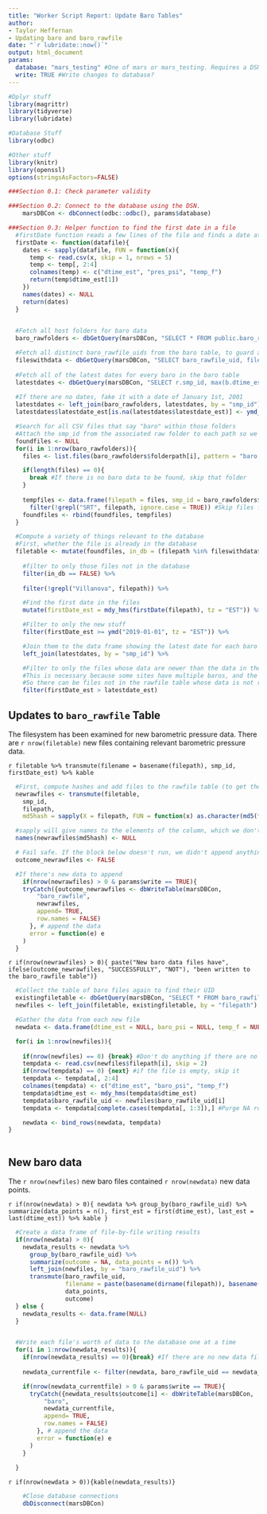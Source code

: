 ---
title: "Worker Script Report: Update Baro Tables"
author:
- Taylor Heffernan
- Updating baro and baro_rawfile
date: "`r lubridate::now()`"
output: html_document
params:
  database: "mars_testing" #One of mars or mars_testing. Requires a DSN of the same name.
  write: TRUE #Write changes to database?
---

```{r setup, include=FALSE}

#Dplyr stuff
library(magrittr)
library(tidyverse)
library(lubridate)

#Database Stuff
library(odbc)

#Other stuff
library(knitr)
library(openssl)
options(stringsAsFactors=FALSE)
```

```{r Section 0 - Preamble and database connections, include=FALSE}
###Section 0.1: Check parameter validity

###Section 0.2: Connect to the database using the DSN.
	marsDBCon <- dbConnect(odbc::odbc(), params$database)

###Section 0.3: Helper function to find the first date in a file
  #firstDate function reads a few lines of the file and finds a date at (or near) the top of the file
  firstDate <- function(datafile){
    dates <- sapply(datafile, FUN = function(x){
      temp <- read.csv(x, skip = 1, nrows = 5)
      temp <- temp[, 2:4]
      colnames(temp) <- c("dtime_est", "pres_psi", "temp_f")
      return(temp$dtime_est[1])
    })
    names(dates) <- NULL
    return(dates)
  }
	
```
  
```{r Section 1 - Gathering baro data, include = FALSE}

  #Fetch all host folders for baro data
  baro_rawfolders <- dbGetQuery(marsDBCon, "SELECT * FROM public.baro_rawfolder")

  #Fetch all distinct baro_rawfile_uids from the baro table, to guard against files existing in baro_rawfile but not in baro
  fileswithdata <- dbGetQuery(marsDBCon, "SELECT baro_rawfile_uid, filepath from public.baro_rawfile where baro_rawfile_uid in (select distinct baro_rawfile_uid from baro)")
  
  #Fetch all of the latest dates for every baro in the baro table
  latestdates <- dbGetQuery(marsDBCon, "SELECT r.smp_id, max(b.dtime_est) as latestdate_est FROM public.baro b LEFT JOIN baro_rawfile r ON b.baro_rawfile_uid = r.baro_rawfile_uid GROUP BY smp_id")
  
  #If there are no dates, fake it with a date of January 1st, 2001
  latestdates <- left_join(baro_rawfolders, latestdates, by = "smp_id")
  latestdates$latestdate_est[is.na(latestdates$latestdate_est)] <- ymd_hms("2001-01-01 00:00:00 EST")

  #Search for all CSV files that say "baro" within those folders
  #Attach the smp_id from the associated raw folder to each path so we know which baro they belong to
  foundfiles <- NULL
  for(i in 1:nrow(baro_rawfolders)){
    files <- list.files(baro_rawfolders$folderpath[i], pattern = "baro.*csv$", full.names = TRUE, recursive = TRUE, ignore.case = TRUE) 

    if(length(files) == 0){
      break #If there is no baro data to be found, skip that folder
    }
    
    tempfiles <- data.frame(filepath = files, smp_id = baro_rawfolders$smp_id[i]) %>%
      filter(!grepl("SRT", filepath, ignore.case = TRUE)) #Skip files from SRTs
    foundfiles <- rbind(foundfiles, tempfiles)
  }

  #Compute a variety of things relevant to the database
  #First, whether the file is already in the database
  filetable <- mutate(foundfiles, in_db = (filepath %in% fileswithdata$filepath)) %>% 
    
    #filter to only those files not in the database
    filter(in_db == FALSE) %>% 
    
    filter(!grepl("Villanova", filepath)) %>%

    #Find the first date in the files
    mutate(firstDate_est = mdy_hms(firstDate(filepath), tz = "EST")) %>% 

    #Filter to only the new stuff
    filter(firstDate_est >= ymd("2019-01-01", tz = "EST")) %>% 

    #Join them to the data frame showing the latest date for each baro in the database
    left_join(latestdates, by = "smp_id") %>%

    #Filter to only the files whose data are newer than the data in the database
    #This is necessary because some sites have multiple baros, and the database uses only one
    #So there can be files not in the rawfile table whose data is not relevant to us
    filter(firstDate_est > latestdate_est)

```


## Updates to `baro_rawfile` Table

The filesystem has been examined for new barometric pressure data. There are `r nrow(filetable)` new files containing relevant barometric pressure data.

`r filetable %>% transmute(filename = basename(filepath), smp_id, firstDate_est) %>% kable`

```{r Section 1.5 - Writing to the baro_rawfile table, include = FALSE}	
  #First, compute hashes and add files to the rawfile table (to get their UIDs)
  newrawfiles <- transmute(filetable,
    smp_id,
    filepath, 
    md5hash = sapply(X = filepath, FUN = function(x) as.character(md5(file(x)))))

  #sapply will give names to the elements of the column, which we don't want
  names(newrawfiles$md5hash) <- NULL

  # Fail safe. If the block below doesn't run, we didn't append anything
  outcome_newrawfiles <- FALSE

  #If there's new data to append
	if(nrow(newrawfiles) > 0 & params$write == TRUE){
    tryCatch({outcome_newrawfiles <- dbWriteTable(marsDBCon, 
        "baro_rawfile", 
        newrawfiles, 
        append= TRUE, 
        row.names = FALSE)
      }, # append the data
      error = function(e) e
    )
  }
```

`r if(nrow(newrawfiles) > 0){ paste("New baro data files have", ifelse(outcome_newrawfiles, "SUCCESSFULLY", "NOT"), "been written to the baro_rawfile table")}`  
  
```{r Section 2 - Gathering the baro data, include = FALSE}

  #Collect the table of baro files again to find their UID
  existingfiletable <- dbGetQuery(marsDBCon, "SELECT * FROM baro_rawfile")
  newfiles <- left_join(filetable, existingfiletable, by = "filepath") %>% select(filepath, baro_rawfile_uid)

  #Gather the data from each new file
  newdata <- data.frame(dtime_est = NULL, baro_psi = NULL, temp_f = NULL, baro_rawfile_uid = NULL)

  for(i in 1:nrow(newfiles)){
    
    if(nrow(newfiles) == 0) {break} #Don't do anything if there are no files
    tempdata <- read.csv(newfiles$filepath[i], skip = 2)
    if(nrow(tempdata) == 0) {next} #if the file is empty, skip it
    tempdata <- tempdata[, 2:4]
    colnames(tempdata) <- c("dtime_est", "baro_psi", "temp_f")
    tempdata$dtime_est <- mdy_hms(tempdata$dtime_est)
    tempdata$baro_rawfile_uid <- newfiles$baro_rawfile_uid[i]
    tempdata <- tempdata[complete.cases(tempdata[, 1:3]),] #Purge NA rows from the final data set

    newdata <- bind_rows(newdata, tempdata)
}
    
```
  

## New baro data
  
The `r nrow(newfiles)` new baro files contained `r nrow(newdata)` new data points.

`r if(nrow(newdata) > 0){ newdata %>% group_by(baro_rawfile_uid) %>% summarize(data_points = n(), first_est = first(dtime_est), last_est = last(dtime_est)) %>% kable }`

```{r Section 2.5, Writing to the baro table, include = FALSE}
  
  #Create a data frame of file-by-file writing results
  if(nrow(newdata) > 0){
    newdata_results <- newdata %>% 
      group_by(baro_rawfile_uid) %>% 
      summarize(outcome = NA, data_points = n()) %>% 
      left_join(newfiles, by = "baro_rawfile_uid") %>% 
      transmute(baro_rawfile_uid, 
                filename = paste(basename(dirname(filepath)), basename(filepath), sep = "/"), 
                data_points, 
                outcome)
  } else {
    newdata_results <- data.frame(NULL)
  }


  #Write each file's worth of data to the database one at a time
  for(i in 1:nrow(newdata_results)){
    if(nrow(newdata_results) == 0){break} #If there are no new data files, don't do anything
    
    newdata_currentfile <- filter(newdata, baro_rawfile_uid == newdata_results$baro_rawfile_uid[i])

    if(nrow(newdata_currentfile) > 0 & params$write == TRUE){
      tryCatch({newdata_results$outcome[i] <- dbWriteTable(marsDBCon, 
          "baro", 
          newdata_currentfile, 
          append= TRUE, 
          row.names = FALSE)
        }, # append the data
        error = function(e) e
      )
    }
        
  }


```

`r if(nrow(newdata > 0)){kable(newdata_results)}`

```{r Section 3 - Close DB connections and render this file, include = FALSE}
	#Close database connections
	dbDisconnect(marsDBCon)
```

